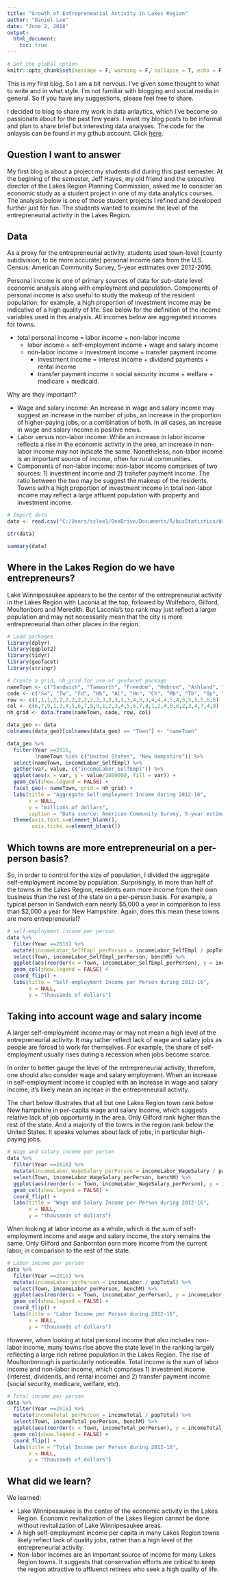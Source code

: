 ```yaml
---
title: "Growth of Entrepreneurial Activity in Lakes Region"
author: "Daniel Lee"
date: "June 2, 2018"
output:
  html_document:
    toc: true
---
```


```r
# Set the global option
knitr::opts_chunk$set(message = F, warning = F, collapse = T, echo = F, results = 'hide')
```


This is my first blog. So I am a bit nervous. I've given some thought to what to write and in what style. I'm not familiar with blogging and social media in general. So if you have any suggestions, please feel free to share. 

I decided to blog to share my work in data anlaytics, which I've become so passionate about for the past few years. I want my blog posts to be informal and plan to share brief but interesting data analyses. The code for the anlaysis can be found in my github account. Click [here](https://github.com/soungl/Entrepreneurial-Activity-in-Lakes-Region).

## Question I want to answer
My first blog is about a project my students did during this past semester. At the begining of the semester, Jeff Hayes, my old friend and the executive director of the Lakes Region Planning Commission, asked me to consider an economic study as a student project in one of my data analytics courses. The analysis below is one of those student projects I refined and developed further just for fun. The students wanted to examine the level of the entrepreneurial activity in the Lakes Region.

## Data
As a proxy for the entrepreneurial activity, students used town-level (county subdivision, to be more accurate) personal income data from the U.S. Census: American Community Survey, 5-year estimates over 2012-2016. 

Personal income is one of primary sources of data for sub-state level economic analysis along with employment and population. Components of personal income is also useful to study the makeup of the resident population: for example, a high proportion of investment income may be indicative of a high quality of life. See below for the definition of the income variables used in this analysis. All incomes below are aggregated incomes for towns.

* total personal income = labor income + non-labor income
    - labor income = self-employment income + wage and salary income
    - non-labor income = investment income + transfer payment income
        - investment income = interest income + dividend payments + rental income
        - transfer payment income = social security income + welfare + medicare + medicaid. 


Why are they important?
 
* Wage and salary income: An increase in wage and salary income may suggest an increase in the number of jobs, an increase in the proportion of higher-paying jobs, or a combination of both. In all cases, an increase in wage and salary income is positive news.
* Labor versus non-labor income: While an increase in labor income reflects a rise in the economic activity in the area, an increase in non-labor income may not indicate the same. Nonetheless, non-labor income is an important source of income, often for rural communities.
* Components of non-labor income: non-labor income comprises of two sources: 1) investment income and 2) transfer payment income. The ratio between the two may be suggest the makeup of the residents. Towns with a high proportion of investment income in total non-labor income may reflect a large affluent population with property and investment income.

```r
# Import data
data <- read.csv("C:/Users/sclee1/OneDrive/Documents/R/busStatistics/data/census2.csv")

str(data)

summary(data)
```

## Where in the Lakes Region do we have entrepreneurs?
Lake Winnipesaukee appears to be the center of the entrepreneurial activity in the Lakes Region with Laconia at the top, followed by Wolfeboro, Gilford, Moultonboro and Meredith. But Laconia's top rank may just reflect a larger population and may not necessarily mean that the city is more entrepreneurial than other places in the region.  
```r
# Load packages
library(dplyr)
library(ggplot2)
library(tidyr)
library(geofacet)
library(stringr)

# Create a grid, nh_grid for use of geofacet package
nameTown <- c("Sandwich", "Tamworth", "Freedom", "Hebron", "Ashland", "Holderness", "Center Harbor", "Moultonborough", "Tuftonboro", "Ossipee", "Effingham", "Alexandria", "Bristol", "Bridgewater", "New Hampton", "Meredith", "Laconia", "Gilford", "Wolfeboro", "Danbury", "Hill", "Sanbornton", "Belmont", "Alton", "Andover", "Franklin", "Tilton", "Gilmanton", "Northfield", "Barnstead")
code <- c("Sw", "Tw", "Fd", "Hb", "Al", "Hn", "Ch", "Mb", "Tb", "Op", "Eh", "Ad", "Bt", "Bw", "Nh", "Md", "Ln", "Gf", "Wb", "Db", "Hl", "Sb", "Bm", "At", "Av", "Fk", "Tt", "Gm", "Nf", "Bs")
row <- c(1,1,1,2,2,2,2,2,2,2,2,3,3,3,3,3,4,3,3,4,4,4,5,4,5,5,5,5,6,6)
col <- c(6,7,9,1,3,4,5,6,7,8,9,1,2,3,4,5,6,7,8,1,2,4,6,8,2,3,4,7,4,8)
nh_grid <- data.frame(nameTown, code, row, col)

data_geo <- data
colnames(data_geo)[colnames(data_geo) == "Town"] <- "nameTown"

data_geo %>%
  filter(Year ==2016,
         !nameTown %in% c("United States", "New Hampshire")) %>%
  select(nameTown, incomeLabor_SelfEmpl) %>%
  gather(var, value, c("incomeLabor_SelfEmpl")) %>%
  ggplot(aes(x = var, y = value/1000000, fill = var)) +
  geom_col(show.legend = FALSE) +
  facet_geo(~ nameTown, grid = nh_grid) +
  labs(title = "Aggregate Self-employment Income during 2012-16",
       x = NULL,
       y = "millions of dollars",
       caption = "Data source: American Community Survey, 5-year estimate") +
  theme(axis.text.x=element_blank(), 
        axis.ticks.x=element_blank())
```

## Which towns are more entrepreneurial on a per-person basis?
So, in order to control for the size of population, I divided the aggregate self-employment income by population. Surprisingly, in more than half of the towns in the Lakes Region, residents earn more income from their own business than the rest of the state on a per-person basis. For example, a typical person in Sandwich earn nearly $5,000 a year in comparison to less than $2,000 a year for New Hampshire. Again, does this mean these towns are more entrepreneurial?

```r
# self-employment income per person
data %>%
  filter(Year ==2016) %>%
  mutate(incomeLabor_SelfEmpl_perPerson = incomeLabor_SelfEmpl / popTotal) %>%
  select(Town, incomeLabor_SelfEmpl_perPerson, benchM) %>%
  ggplot(aes(reorder(x = Town, incomeLabor_SelfEmpl_perPerson), y = incomeLabor_SelfEmpl_perPerson/1000, fill = benchM)) +
  geom_col(show.legend = FALSE) +
  coord_flip() +
  labs(title = "Self-employment Income per Person during 2012-16",
       x = NULL,
       y = "thousands of dollars") 
```

## Taking into account wage and salary income
A larger self-employment income may or may not mean a high level of the entrepreneurial activity. It may rather reflect lack of wage and salary jobs as people are forced to work for themselves. For example, the share of self-employment usually rises during a recession when jobs become scarce. 

In order to better gauge the level of the entrepreneurial activity, therefore, one should also consider wage and salary employment. When an increase in self-employment income is coupled with an increase in wage and salary income, it's likely mean an increae in the entrepreneurail activity. 

The chart below illustrates that all but one Lakes Region town rank below New hampshire in per-capita wage and salary income, which suggests relative lack of job opportuntiy in the area. Only Gilford rank higher than the rest of the state. And a majority of the towns in the region rank below the United States. It speaks volumes about lack of jobs, in particular high-paying jobs. 

```r
# Wage and salary income per person
data %>%
  filter(Year ==2016) %>%
  mutate(incomeLabor_WageSalary_perPerson = incomeLabor_WageSalary / popTotal) %>%
  select(Town, incomeLabor_WageSalary_perPerson, benchM) %>%
  ggplot(aes(reorder(x = Town, incomeLabor_WageSalary_perPerson), y = incomeLabor_WageSalary_perPerson/1000, fill = benchM)) +
  geom_col(show.legend = FALSE) +
  coord_flip() +
  labs(title = "Wage and Salary Income per Person during 2012-16",
       x = NULL,
       y = "thousands of dollars") 
```

When looking at labor income as a whole, which is the sum of self-employment income and wage and salary income, the story remains the same. Only Gilford and Sanbornton earn more income from the current labor, in comparison to the rest of the state.

```r
# Labor income per person
data %>%
  filter(Year ==2016) %>%
  mutate(incomeLabor_perPerson = incomeLabor / popTotal) %>%
  select(Town, incomeLabor_perPerson, benchM) %>%
  ggplot(aes(reorder(x = Town, incomeLabor_perPerson), y = incomeLabor_perPerson/1000, fill = benchM)) +
  geom_col(show.legend = FALSE) +
  coord_flip() +
  labs(title = "Labor Income per Person during 2012-16",
       x = NULL,
       y = "thousands of dollars") 
```

However, when looking at total personal income that also includes non-labor income, many towns rise above the state level in the ranking largely reflecting a large rich retiree population in the Lakes Region. The rise of Moultonborough is particularly noticeable. Total income is the sum of labor income and non-labor income, which comprises 1) investment income (interest, dividends, and rental income) and 2) transfer payment income (social security, medicare, welfare, etc). 

```r
# Total income per person
data %>%
  filter(Year ==2016) %>%
  mutate(incomeTotal_perPerson = incomeTotal / popTotal) %>%
  select(Town, incomeTotal_perPerson, benchM) %>%
  ggplot(aes(reorder(x = Town, incomeTotal_perPerson), y = incomeTotal_perPerson/1000, fill = benchM)) +
  geom_col(show.legend = FALSE) +
  coord_flip() +
  labs(title = "Total Income per Person during 2012-16",
       x = NULL,
       y = "thousands of dollars") 
```

## What did we learn?
We learned:

* Lake Winnipesaukee is the center of the economic activity in the Lakes Region. Economic revitalization of the Lakes Region cannot be done without revitalization of Lake Winnipesaukee areas.
* A high self-employment income per capita in many Lakes Region towns likely reflect lack of quality jobs, rather than a high level of the entrepreneurial activity.
* Non-labor incomes are an important source of income for many Lakes Region towns. It suggests that conservation efforts are critical to keep the region attractive to affluenct retirees who seek a high quality of life.